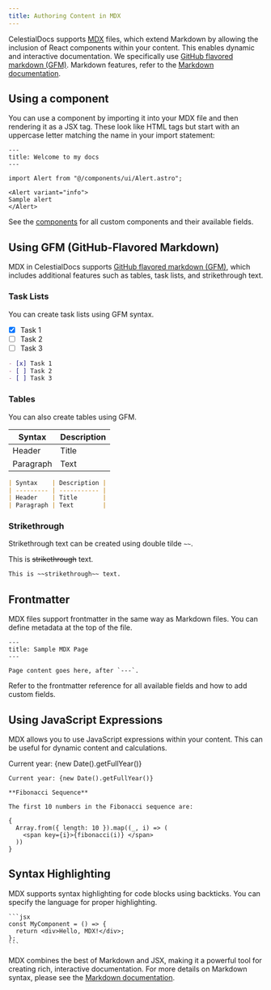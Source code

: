 ```yaml
---
title: Authoring Content in MDX
---
```


CelestialDocs supports [MDX](https://mdxjs.com/) files, which extend Markdown by allowing the inclusion of React components within your content. This enables dynamic and interactive documentation. We specifically use [GitHub flavored markdown (GFM)](https://mdxjs.com/guides/gfm/). Markdown features, refer to the [Markdown documentation](/guides/authoring-content-in-md).

## Using a component

You can use a component by importing it into your MDX file and then rendering it as a JSX tag. These look like HTML tags but start with an uppercase letter matching the name in your import statement:

```mdx
---
title: Welcome to my docs
---

import Alert from "@/components/ui/Alert.astro";

<Alert variant="info">
Sample alert
</Alert>
```

See the [components](/guides/components) for all custom components and their available fields.

## Using GFM (GitHub-Flavored Markdown)

MDX in CelestialDocs supports [GitHub flavored markdown (GFM)](https://mdxjs.com/guides/gfm/), which includes additional features such as tables, task lists, and strikethrough text.

### Task Lists

You can create task lists using GFM syntax.

- [x] Task 1
- [ ] Task 2
- [ ] Task 3

```md
- [x] Task 1
- [ ] Task 2
- [ ] Task 3
```

### Tables

You can also create tables using GFM.

| Syntax    | Description |
| --------- | ----------- |
| Header    | Title       |
| Paragraph | Text        |

```md
| Syntax    | Description |
| --------- | ----------- |
| Header    | Title       |
| Paragraph | Text        |
```
### Strikethrough

Strikethrough text can be created using double tilde `~~`.

This is ~~strikethrough~~ text.

```md
This is ~~strikethrough~~ text.
```

## Frontmatter

MDX files support frontmatter in the same way as Markdown files. You can define metadata at the top of the file.

```mdx
---
title: Sample MDX Page
---

Page content goes here, after `---`.
```

Refer to the frontmatter reference for all available fields and how to add custom fields.

## Using JavaScript Expressions

MDX allows you to use JavaScript expressions within your content. This can be useful for dynamic content and calculations.

Current year: {new Date().getFullYear()}

```mdx
Current year: {new Date().getFullYear()}
```


```mdx
**Fibonacci Sequence**

The first 10 numbers in the Fibonacci sequence are:

{
  Array.from({ length: 10 }).map((_, i) => (
    <span key={i}>{fibonacci(i)} </span>
  ))
}
```

## Syntax Highlighting

MDX supports syntax highlighting for code blocks using backticks. You can specify the language for proper highlighting.

````mdx
```jsx
const MyComponent = () => {
  return <div>Hello, MDX!</div>;
};
```
````

MDX combines the best of Markdown and JSX, making it a powerful tool for creating rich, interactive documentation. For more details on Markdown syntax, please see the [Markdown documentation](/guides/authoring-content-in-md).